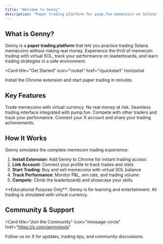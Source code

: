 ```yaml
---
title: "Welcome to Genny"
description: "Paper trading platform for pump.fun memecoins on Solana"
---
```


## What is Genny?

Genny is a **paper trading platform** that lets you practice trading Solana memecoins without risking real money. Experience the thrill of memecoin trading with virtual SOL, track your performance on leaderboards, and learn trading strategies in a safe environment.

<Card
  title="Get Started"
  icon="rocket"
  href="/quickstart"
  horizontal
>
  Install the Chrome extension and start paper trading in minutes.
</Card>

## Key Features

<Columns cols={2}>
  <Card
    title="Paper Trading"
    icon="chart-line"
    href="/trading/paper-trading"
  >
    Trade memecoins with virtual currency. No real money at risk.
  </Card>
  <Card
    title="Chrome Extension"
    icon="browser"
    href="/extension/installation"
  >
    Seamless trading interface integrated with pump.fun.
  </Card>
  <Card
    title="Leaderboards"
    icon="trophy"
    href="/trading/leaderboards"
  >
    Compete with other traders and track your performance.
  </Card>
  <Card
    title="Social Features"
    icon="users"
    href="/trading/profiles"
  >
    Connect your X account and share your trading achievements.
  </Card>
</Columns>

## How It Works

Genny simulates the complete memecoin trading experience:

1. **Install Extension**: Add Genny to Chrome for instant trading access
2. **Link Account**: Connect your profile to track trades and stats
3. **Start Trading**: Buy and sell memecoins with virtual SOL balance
4. **Track Performance**: Monitor P&L, win rate, and trading volume
5. **Compete**: Climb the leaderboards and showcase your skills

<Note>
  **Educational Purpose Only**: Genny is for learning and entertainment. All trading is simulated with virtual currency.
</Note>

## Community & Support

<Card
  title="Join the Community"
  icon="message-circle"
  href="https://x.com/gennytools"
>
  Follow us on X for updates, trading tips, and community discussions.
</Card>
